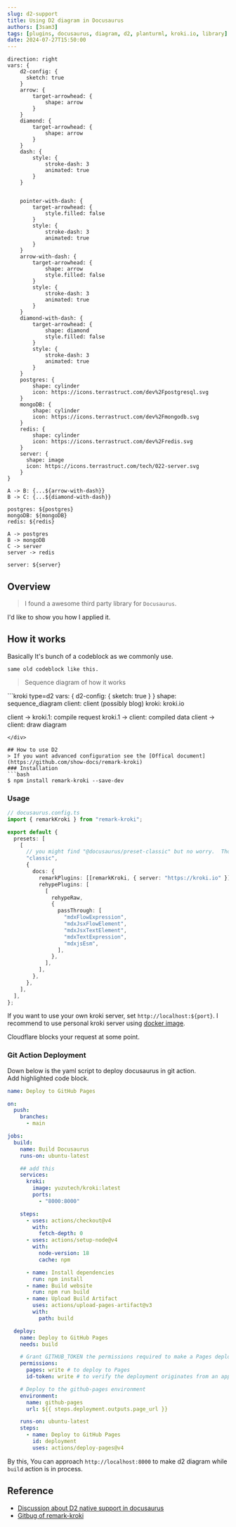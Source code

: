 ```yaml
---
slug: d2-support
title: Using D2 diagram in Docusaurus
authors: [3sam3]
tags: [plugins, docusaurus, diagram, d2, planturml, kroki.io, library]
date: 2024-07-27T15:50:00
---
```


```kroki type=d2
direction: right
vars: {
    d2-config: {
      sketch: true
    }
	arrow: {
		target-arrowhead: {
			shape: arrow
		}
	}
	diamond: {
		target-arrowhead: {
			shape: arrow
		}
	}
	dash: {
		style: {
			stroke-dash: 3
			animated: true
		}
	}


	pointer-with-dash: {
		target-arrowhead: {
			style.filled: false
		}
		style: {
			stroke-dash: 3
			animated: true
		}
	}
	arrow-with-dash: {
		target-arrowhead: {
			shape: arrow
			style.filled: false
		}
		style: {
			stroke-dash: 3
			animated: true
		}
	}
	diamond-with-dash: {
		target-arrowhead: {
			shape: diamond
			style.filled: false
		}
		style: {
			stroke-dash: 3
			animated: true
		}
	}
	postgres: {
		shape: cylinder
		icon: https://icons.terrastruct.com/dev%2Fpostgresql.svg
	}
	mongoDB: {
		shape: cylinder
		icon: https://icons.terrastruct.com/dev%2Fmongodb.svg
	}
	redis: {
		shape: cylinder
		icon: https://icons.terrastruct.com/dev%2Fredis.svg
	}
	server: {
      shape: image
      icon: https://icons.terrastruct.com/tech/022-server.svg
    }
}

A -> B: {...${arrow-with-dash}}
B -> C: {...${diamond-with-dash}}

postgres: ${postgres}
mongoDB: ${mongoDB}
redis: ${redis}

A -> postgres
B -> mongoDB
C -> server
server -> redis

server: ${server}

```

## Overview

> I found a awesome third party library for `Docusaurus`.

I'd like to show you how I applied it.

## How it works

Basically It's bunch of a codeblock as we commonly use.

```text showLineNumbers
same old codeblock like this.
```

> Sequence diagram of how it works

<div style={{width: '70%', flex: true, justifyContent: "center"}}>
```kroki type=d2
vars: {
  d2-config: {
    sketch: true
  }
}
shape: sequence_diagram
client: client (possibly blog)
kroki: kroki.io

client -> kroki.1: compile request
kroki.1 -> client: compiled data
client -> client: draw diagram

````
</div>

## How to use D2
> If you want advanced configuration see the [Offical document](https://github.com/show-docs/remark-kroki)
### Installation
```bash
$ npm install remark-kroki --save-dev
````

### Usage

```ts
// docusaurus.config.ts
import { remarkKroki } from "remark-kroki";

export default {
  presets: [
    [
      // you might find "@docusaurus/preset-classic" but no worry.  Those are same thing.
      "classic",
      {
        docs: {
          remarkPlugins: [[remarkKroki, { server: "https://kroki.io" }]],
          rehypePlugins: [
            [
              rehypeRaw,
              {
                passThrough: [
                  "mdxFlowExpression",
                  "mdxJsxFlowElement",
                  "mdxJsxTextElement",
                  "mdxTextExpression",
                  "mdxjsEsm",
                ],
              },
            ],
          ],
        },
      },
    ],
  ],
};
```

If you want to use your own kroki server, set `http://localhost:${port}`. I recommend to use personal kroki server using [docker image](https://hub.docker.com/r/yuzutech/kroki).

Cloudflare blocks your request at some point.

### Git Action Deployment
Down below is the yaml script to deploy docusaurus in git action. \
Add highlighted code block.

```yaml showLineNumbers highlight{13-18}
name: Deploy to GitHub Pages

on:
  push:
    branches:
      - main

jobs:
  build:
    name: Build Docusaurus
    runs-on: ubuntu-latest

    ## add this
    services:
      kroki:
        image: yuzutech/kroki:latest
        ports:
          - "8000:8000"

    steps:
      - uses: actions/checkout@v4
        with:
          fetch-depth: 0
      - uses: actions/setup-node@v4
        with:
          node-version: 18
          cache: npm

      - name: Install dependencies
        run: npm install
      - name: Build website
        run: npm run build
      - name: Upload Build Artifact
        uses: actions/upload-pages-artifact@v3
        with:
          path: build

  deploy:
    name: Deploy to GitHub Pages
    needs: build

    # Grant GITHUB_TOKEN the permissions required to make a Pages deployment
    permissions:
      pages: write # to deploy to Pages
      id-token: write # to verify the deployment originates from an appropriate source

    # Deploy to the github-pages environment
    environment:
      name: github-pages
      url: ${{ steps.deployment.outputs.page_url }}

    runs-on: ubuntu-latest
    steps:
      - name: Deploy to GitHub Pages
        id: deployment
        uses: actions/deploy-pages@v4

```

By this, You can approach `http://localhost:8000` to make d2 diagram while `build` action is in process.


## Reference

- [Discussion about D2 native support in docusaurus](https://github.com/facebook/docusaurus/discussions/9608)
- [Gitbug of remark-kroki](https://github.com/show-docs/remark-kroki)
